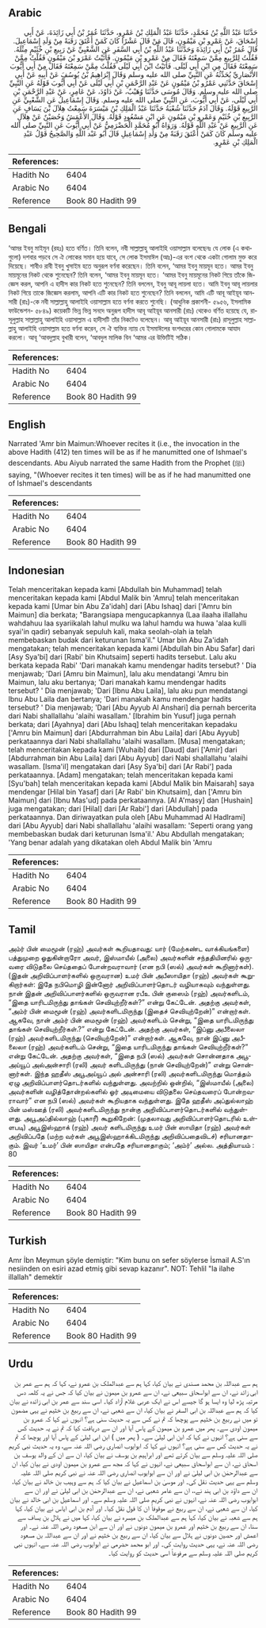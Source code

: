 ## Arabic


<div dir="rtl" lang="ar" style={{fontSize:'larger',backgroundColor:'#f8f9fa',padding:20}}>
حَدَّثَنَا عَبْدُ اللَّهِ بْنُ مُحَمَّدٍ، حَدَّثَنَا عَبْدُ الْمَلِكِ بْنُ عَمْرٍو، حَدَّثَنَا عُمَرُ بْنُ أَبِي زَائِدَةَ، عَنْ أَبِي إِسْحَاقَ، عَنْ عَمْرِو بْنِ مَيْمُونٍ، قَالَ مَنْ قَالَ عَشْرًا كَانَ كَمَنْ أَعْتَقَ رَقَبَةً مِنْ وَلَدِ إِسْمَاعِيلَ‏.‏ قَالَ عُمَرُ بْنُ أَبِي زَائِدَةَ وَحَدَّثَنَا عَبْدُ اللَّهِ بْنُ أَبِي السَّفَرِ عَنِ الشَّعْبِيِّ عَنْ رَبِيعِ بْنِ خُثَيْمٍ مِثْلَهُ‏.‏ فَقُلْتُ لِلرَّبِيعِ مِمَّنْ سَمِعْتَهُ فَقَالَ مِنْ عَمْرِو بْنِ مَيْمُونٍ‏.‏ فَأَتَيْتُ عَمْرَو بْنَ مَيْمُونٍ فَقُلْتُ مِمَّنْ سَمِعْتَهُ فَقَالَ مِنِ ابْنِ أَبِي لَيْلَى‏.‏ فَأَتَيْتُ ابْنَ أَبِي لَيْلَى فَقُلْتُ مِمَّنْ سَمِعْتَهُ فَقَالَ مِنْ أَبِي أَيُّوبَ الأَنْصَارِيِّ يُحَدِّثُهُ عَنِ النَّبِيِّ صلى الله عليه وسلم وَقَالَ إِبْرَاهِيمُ بْنُ يُوسُفَ عَنْ أَبِيهِ عَنْ أَبِي إِسْحَاقَ حَدَّثَنِي عَمْرُو بْنُ مَيْمُونٍ عَنْ عَبْدِ الرَّحْمَنِ بْنِ أَبِي لَيْلَى عَنْ أَبِي أَيُّوبَ قَوْلَهُ عَنِ النَّبِيِّ صلى الله عليه وسلم‏.‏ وَقَالَ مُوسَى حَدَّثَنَا وُهَيْبٌ، عَنْ دَاوُدَ، عَنْ عَامِرٍ، عَنْ عَبْدِ الرَّحْمَنِ بْنِ أَبِي لَيْلَى، عَنْ أَبِي أَيُّوبَ، عَنِ النَّبِيِّ صلى الله عليه وسلم‏.‏ وَقَالَ إِسْمَاعِيلُ عَنِ الشَّعْبِيِّ عَنِ الرَّبِيعِ قَوْلَهُ‏.‏ وَقَالَ آدَمُ حَدَّثَنَا شُعْبَةُ حَدَّثَنَا عَبْدُ الْمَلِكِ بْنُ مَيْسَرَةَ سَمِعْتُ هِلاَلَ بْنَ يَسَافٍ عَنِ الرَّبِيعِ بْنِ خُثَيْمٍ وَعَمْرِو بْنِ مَيْمُونٍ عَنِ ابْنِ مَسْعُودٍ قَوْلَهُ‏.‏ وَقَالَ الأَعْمَشُ وَحُصَيْنٌ عَنْ هِلاَلٍ عَنِ الرَّبِيعِ عَنْ عَبْدِ اللَّهِ قَوْلَهُ‏.‏ وَرَوَاهُ أَبُو مُحَمَّدٍ الْحَضْرَمِيُّ عَنْ أَبِي أَيُّوبَ عَنِ النَّبِيِّ صلى الله عليه وسلم‏ كَانَ كَمَنْ أَعْتَقَ رَقَبَةً مِنْ وَلَدِ إِسْمَاعِيلِ قَالَ أَبُو عَبْد اللَّهِ وَالصَّحِيحُ قَوْلُ عَبْدِ الْمَلِكِ بْنِ عَمْرٍو.‏
</div>
<div style={{backgroundColor:'#f8f9fa',padding:20, marginBottom: 10}}><table> <thead> <tr> <th>References:</th> <th></th> </tr> </thead> <tbody><tr><td>Hadith No</td><td>6404</td></tr><tr><td>Arabic No</td><td>6404</td></tr><tr><td>Reference</td><td>Book 80 Hadith 99</td></tr></tbody></table></div>

## Bengali


<div dir="ltr" lang="bn" style={{fontSize:'larger',backgroundColor:'#f8f9fa',padding:20}}>
‘আমর ইবনু মাইমূন (রহঃ) হতে বর্ণিত। তিনি বলেন, নবী সাল্লাল্লাহু আলাইহি ওয়াসাল্লাম বলেছেনঃ যে লোক (এ কথাগুলো) দশবার পড়বে সে ঐ লোকের সমান হয়ে যাবে, সে লোক ইসমাঈল (আঃ)-এর বংশ থেকে একটা গোলাম মুক্ত করে দিয়েছে। শাবীও রাবী ইবনু খুসাইম হতে অনুরূপ বর্ণনা করেছেন। তিনি বলেন, ‘আমর ইবনু মায়মূন হতে। আমর ইবনু মায়মূনের নিকট থেকে শুনেছেন? তিনি বলেন, ‘আমর ইবনু মায়মূন হতে। ‘আমর ইবনু মায়মূনের নিকট গিয়ে তাঁকে জিজ্ঞেস করল, আপনি এ হাদীস কার নিকট হতে শুনেছেন? তিনি বললেন, ইবনু আবূ লায়লা হতে। আমি ইবনু আবূ লায়লার নিকট গিয়ে তাকে জিজ্ঞেস করলাম, আপনি এটি কার নিকট হতে শুনেছেন? তিনি বললেন, আমি এটি আবূ আইয়ূব আনসারী (রাঃ)-কে নবী সাল্লাল্লাহু আলাইহি ওয়াসাল্লাম হতে বর্ণনা করতে শুনেছি। (আধুনিক প্রকাশনী- ৫৯৫৬, ইসলামিক ফাউন্ডেশন- ৫৮৪৯) কয়েকটি ভিন্ন ভিন্ন সনদে অনুরূপ হাদীস আবূ আইয়ূব আনসারী (রাঃ) থেকেও বর্ণিত হয়েছে যে, রাসূলুল্লাহ সাল্লাল্লাহু আলাইহি ওয়াসাল্লাম এ হাদীসটি তাঁর নিকটেও বলেছেন। আবূ আইয়ূব আনসারী (রাঃ) রাসূলুল্লাহ সাল্লাল্লাহু আলাইহি ওয়াসাল্লাম হতে বর্ণনা করেন, সে ঐ ব্যক্তির ন্যায় যে ইসমাঈলের বংশধরের কোন গোলামকে আযাদ করলো। আবূ ‘আবদুল্লাহ বুখারী বলেন, ‘আবদুল মালিক বিন ‘আমর এর উক্তিটিই সঠিক।
</div>
<div style={{backgroundColor:'#f8f9fa',padding:20, marginBottom: 10}}><table> <thead> <tr> <th>References:</th> <th></th> </tr> </thead> <tbody><tr><td>Hadith No</td><td>6404</td></tr><tr><td>Arabic No</td><td>6404</td></tr><tr><td>Reference</td><td>Book 80 Hadith 99</td></tr></tbody></table></div>

## English


<div dir="ltr" lang="en" style={{fontSize:'larger',backgroundColor:'#f8f9fa',padding:20}}>
Narrated 'Amr bin Maimun:Whoever recites it (i.e., the invocation in the above Hadith (412) ten times will be as if he manumitted one of Ishmael's descendants. Abu Aiyub narrated the same Hadith from the Prophet (ﷺ) saying, "(Whoever recites it ten times) will be as if he had manumitted one of Ishmael's descendants
</div>
<div style={{backgroundColor:'#f8f9fa',padding:20, marginBottom: 10}}><table> <thead> <tr> <th>References:</th> <th></th> </tr> </thead> <tbody><tr><td>Hadith No</td><td>6404</td></tr><tr><td>Arabic No</td><td>6404</td></tr><tr><td>Reference</td><td>Book 80 Hadith 99</td></tr></tbody></table></div>

## Indonesian


<div dir="ltr" lang="id" style={{fontSize:'larger',backgroundColor:'#f8f9fa',padding:20}}>
Telah menceritakan kepada kami [Abdullah bin Muhammad] telah menceritakan kepada kami [Abdul Malik bin 'Amru] telah menceritakan kepada kami [Umar bin Abu Za'idah] dari [Abu Ishaq] dari ['Amru bin Maimun] dia berkata; "Barangsiapa mengucapkannya (Laa ilaaha illallahu wahdahuu laa syariikalah lahul mulku wa lahul hamdu wa huwa 'alaa kulli syai'in qadir) sebanyak sepuluh kali, maka seolah-olah ia telah membebaskan budak dari keturunan Isma'il." Umar bin Abu Za'idah mengatakan; telah menceritakan kepada kami [Abdullah bin Abu Safar] dari [Asy Sya'bi] dari [Rabi' bin Khutsaim] seperti hadits tersebut. Lalu aku berkata kepada Rabi' 'Dari manakah kamu mendengar hadits tersebut? ' Dia menjawab; 'Dari [Amru bin Maimun], lalu aku mendatangi 'Amru bin Maimun, lalu aku bertanya; 'Dari manakah kamu mendengar hadits tersebut? ' Dia menjawab; 'Dari [Ibnu Abu Laila], lalu aku pun mendatangi Ibnu Abu Laila dan bertanya; 'Dari manakah kamu mendengar hadits tersebut? ' Dia menjawab; 'Dari [Abu Ayyub Al Anshari] dia pernah bercerita dari Nabi shallallahu 'alaihi wasallam.' [Ibrahim bin Yusuf] juga pernah berkata; dari [Ayahnya] dari [Abu Ishaq] telah menceritakan kepadaku ['Amru bin Maimun] dari [Abdurrahman bin Abu Laila] dari [Abu Ayyub] perkataannya dari Nabi shallallahu 'alaihi wasallam. [Musa] mengatakan; telah menceritakan kepada kami [Wuhaib] dari [Daud] dari ['Amir] dari [Abdurrahman bin Abu Laila] dari [Abu Ayyub] dari Nabi shallallahu 'alaihi wasallam. [Isma'il] mengatakan dari [Asy Sya'bi] dari [Ar Rabi'] pada perkataannya. [Adam] mengatakan; telah menceritakan kepada kami [Syu'bah] telah menceritakan kepada kami [Abdul Malik bin Maisarah] saya mendengar [Hilal bin Yasaf] dari [Ar Rabi' bin Khutsaim], dan ['Amru bin Maimun] dari [Ibnu Mas'ud] pada perkataannya. [Al A'masy] dan [Hushain] juga mengatakan; dari [Hilal] dari [Ar Rabi'] dari [Abdullah] pada perkataannya. Dan diriwayatkan pula oleh [Abu Muhammad Al Hadlrami] dari [Abu Ayyub] dari Nabi shallallahu 'alaihi wasallam: 'Seperti orang yang membebaskan budak dari keturunan Isma'il.' Abu Abdullah mengatakan; 'Yang benar adalah yang dikatakan oleh Abdul Malik bin 'Amru
</div>
<div style={{backgroundColor:'#f8f9fa',padding:20, marginBottom: 10}}><table> <thead> <tr> <th>References:</th> <th></th> </tr> </thead> <tbody><tr><td>Hadith No</td><td>6404</td></tr><tr><td>Arabic No</td><td>6404</td></tr><tr><td>Reference</td><td>Book 80 Hadith 99</td></tr></tbody></table></div>

## Tamil


<div dir="ltr" lang="ta" style={{fontSize:'larger',backgroundColor:'#f8f9fa',padding:20}}>
அம்ர் பின் மைமூன் (ரஹ்) அவர்கள் கூறியதாவது: யார் (மேற்கண்ட வாக்கியங்களை) பத்துமுறை ஓதுகின்றாரோ அவர், இஸ்மாயீல் (அலை) அவர்களின் சந்ததியினரில் ஒருவரை விடுதலை செய்ததைப் போன்றவராவார் (என நபி (ஸல்) அவர்கள் கூறினார்கள்). (இதன் அறிவிப்பாளர்களில் ஒருவரான) உமர் பின் அபீஸாயிதா (ரஹ்) அவர்கள் கூறுகிறார்கள்: இதே நபிமொழி இன்னோர் அறிவிப்பாளர்தொடர் வழியாகவும் வந்துள்ளது. நான் இதன் அறிவிப்பாளர்களில் ஒருவரான ரபீஉ பின் குஸைம் (ரஹ்) அவர்களிடம், “இதை யாரிடமிருந்து தாங்கள் செவியுற்றீர்கள்?” என்று கேட்டேன். அதற்கு அவர்கள், “அம்ர் பின் மைமூன் (ரஹ்) அவர்களிடமிருந்து (இதைச் செவியுற்றேன்)” என்றார்கள். ஆகவே, நான் அம்ர் பின் மைமூன் (ரஹ்) அவர்களிடம் சென்று, “இதை யாரிடமிருந்து தாங்கள் செவியுற்றீர்கள்.?” என்று கேட்டேன். அதற்கு அவர்கள், “இப்னு அபீலைலா (ரஹ்) அவர்களிடமிருந்து (செவியுற்றேன்)” என்றார்கள். ஆகவே, நான் இப்னு அபீலைலா (ரஹ்) அவர்களிடம் சென்று, “இதை யாரிடமிருந்து தாங்கள் செவியுற்றீர்கள்?” என்று கேட்டேன். அதற்கு அவர்கள், “இதை நபி (ஸல்) அவர்கள் சொன்னதாக அபூஅய்யூப் அல்அன்சாரி (ரலி) அவர் களிடமிருந்து (நான் செவியுற்றேன்)” என்று சொன்னார்கள். இந்த ஹதீஸ் அபூஅய்யூப் அல் அன்சாரி (ரலி) அவர்களிடமிருந்து மொத்தம் ஏழு அறிவிப்பாளர்தொடர்களில் வந்துள்ளது. அவற்றில் ஒன்றில், “இஸ்மாயீல் (அலை) அவர்களின் வழித்தோன்றல்களில் ஓர் அடிமையை விடுதலை செய்தவரைப் போன்றவராவார்” என நபி (ஸல்) அவர்கள் கூறியதாக வந்துள்ளது. இதே ஹதீஸ் அப்துல்லாஹ் பின் மஸ்ஊத் (ரலி) அவர்களிடமிருந்து நான்கு அறிவிப்பாளர்தொடர்களில் வந்துள்ளது. அபூஅப்தில்லாஹ் (புகாரீ) கூறுகிறேன்: (முதலாவது அறிவிப்பாளர்தொடரில் உள்ளபடி) அபூஇஸ்ஹாக் (ரஹ்) அவர் களிடமிருந்து உமர் பின் ஸாயிதா (ரஹ்) அவர்கள் அறிவிப்பதே (மற்ற வர்கள் அபூஇஸ்ஹாக்கிடமிருந்து அறிவிப்பதைவிடச்) சரியானதாகும். இவர் ‘உமர்’ பின் ஸாயிதா என்பதே சரியானதாகும்; ‘அம்ர்’ அல்ல. அத்தியாயம் : 80
</div>
<div style={{backgroundColor:'#f8f9fa',padding:20, marginBottom: 10}}><table> <thead> <tr> <th>References:</th> <th></th> </tr> </thead> <tbody><tr><td>Hadith No</td><td>6404</td></tr><tr><td>Arabic No</td><td>6404</td></tr><tr><td>Reference</td><td>Book 80 Hadith 99</td></tr></tbody></table></div>

## Turkish


<div dir="ltr" lang="tr" style={{fontSize:'larger',backgroundColor:'#f8f9fa',padding:20}}>
Amr İbn Meymun şöyle demiştir: "Kim bunu on sefer söylerse İsmail A.S'ın nesiinden on esiri azad etmiş gibi sevap kazanır". NOT: Tehlil "la ilahe illallah" demektir
</div>
<div style={{backgroundColor:'#f8f9fa',padding:20, marginBottom: 10}}><table> <thead> <tr> <th>References:</th> <th></th> </tr> </thead> <tbody><tr><td>Hadith No</td><td>6404</td></tr><tr><td>Arabic No</td><td>6404</td></tr><tr><td>Reference</td><td>Book 80 Hadith 99</td></tr></tbody></table></div>

## Urdu


<div dir="rtl" lang="ur" style={{fontSize:'larger',backgroundColor:'#f8f9fa',padding:20}}>
ہم سے عبداللہ بن محمد مسندی نے بیان کیا، کہا ہم سے عبدالملک بن عمرو نے، کہا کہ ہم سے عمر بن ابی زائد نے، ان سے ابواسحاق سبیعی نے، ان سے عمرو بن میمون نے بیان کیا کہ جس نے یہ کلمہ دس مرتبہ پڑھ لیا وہ ایسا ہو گا جیسے اس نے ایک عربی غلام آزاد کیا۔ اسی سند سے عمر بن ابی زائدہ نے بیان کیا کہ ہم سے عبداللہ بن ابی السفر نے بیان کیا، ان سے شعبی نے، ان سے ربیع بن خثیم نے یہی مضمون تو میں نے ربیع بن خثیم سے پوچھا کہ تم نے کس سے یہ حدیث سنی ہے؟ انہوں نے کہا کہ عمرو بن میمون اودی سے۔ پھر میں عمرو بن میمون کے پاس آیا اور ان سے دریافت کیا کہ تم نے یہ حدیث کس سے سنی ہے؟ انہوں نے کہا کہ ابن ابی لیلیٰ سے۔ ( پھر میں ) ابن ابی لیلیٰ کے پاس آیا اور پوچھا کہ تم نے یہ حدیث کس سے سنی ہے؟ انہوں نے کہا کہ ابوایوب انصاری رضی اللہ عنہ سے، وہ یہ حدیث نبی کریم صلی اللہ علیہ وسلم سے بیان کرتے تھے اور ابراہیم بن یوسف نے بیان کیا، ان سے ان کے والد یوسف بن اسحاق نے، ان سے ابواسحاق سبیعی نے، انہوں نے کہا کہ مجھ سے عمرو بن میمون اودی نے بیان کیا، ان سے عبدالرحمٰن بن ابی لیلیٰ نے اور ان سے ابوایوب انصاری رضی اللہ عنہ نے نبی کریم صلی اللہ علیہ وسلم سے یہی حدیث نقل کی۔ اور موسیٰ بن اسماعیل نے بیان کیا کہ ہم سے وہیب بن خالد نے بیان کیا، ان سے داؤد بن ابی ہند نے،، ان سے عامر شعبی نے، ان سے عبدالرحمٰن بن ابی لیلیٰ نے اور ان سے ابوایوب رضی اللہ عنہ نے، انہوں نے نبی کریم صلی اللہ علیہ وسلم سے۔ اور اسماعیل بن ابی خالد نے بیان کیا، ان سے شعبی نے، ان سے ربیع نے موقوفاً ان کا قول نقل کیا۔ اور آدم بن ابی ایاس نے بیان کیا، کہا ہم سے شعبہ نے بیان کیا، کہا ہم سے عبدالملک بن میسرہ نے بیان کیا، کہا میں نے ہلال بن یساف سے سنا، ان سے ربیع بن خثیم اور عمرو بن میمون دونوں نے اور ان سے ابن مسعود رضی اللہ عنہ نے۔ اور اعمش اور حصین دونوں نے ہلال سے بیان کیا، ان سے ربیع بن خثیم نے اور ان سے عبداللہ بن مسعود رضی اللہ عنہ نے، یہی حدیث روایت کی۔ اور ابو محمد حضرمی نے ابوایوب رضی اللہ عنہ سے، انہوں نبی کریم صلی اللہ علیہ وسلم سے مرفوعاً اسی حدیث کو روایت کیا۔
</div>
<div style={{backgroundColor:'#f8f9fa',padding:20, marginBottom: 10}}><table> <thead> <tr> <th>References:</th> <th></th> </tr> </thead> <tbody><tr><td>Hadith No</td><td>6404</td></tr><tr><td>Arabic No</td><td>6404</td></tr><tr><td>Reference</td><td>Book 80 Hadith 99</td></tr></tbody></table></div>
